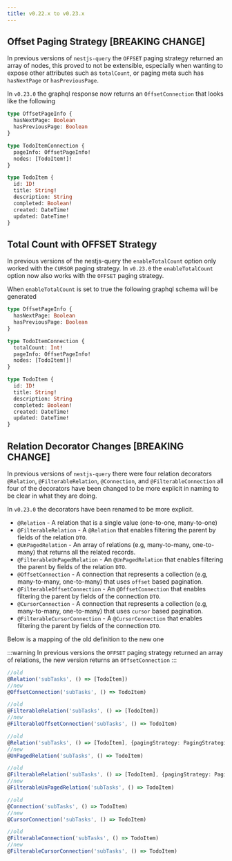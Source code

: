```yaml
---
title: v0.22.x to v0.23.x
---
```



## Offset Paging Strategy [BREAKING CHANGE]

In previous versions of `nestjs-query` the `OFFSET` paging strategy returned an array of nodes, this proved to not be
extensible, especially when wanting to expose other attributes such as `totalCount`, or paging meta such has
`hasNextPage` or `hasPreviousPage`.

In `v0.23.0` the graphql response now returns an `OffsetConnection` that looks like the following

```graphql
type OffsetPageInfo {
  hasNextPage: Boolean
  hasPreviousPage: Boolean
}

type TodoItemConnection {
  pageInfo: OffsetPageInfo!
  nodes: [TodoItem!]!
}

type TodoItem {
  id: ID!
  title: String!
  description: String
  completed: Boolean!
  created: DateTime!
  updated: DateTime!
}
```

## Total Count with OFFSET Strategy

In previous versions of the nestjs-query the `enableTotalCount` option only worked with the `CURSOR` paging strategy.
 In `v0.23.0` the `enableTotalCount` option now also works with the `OFFSET` paging strategy.

 When `enableTotalCount` is set to true the following graphql schema will be generated


```graphql
type OffsetPageInfo {
  hasNextPage: Boolean
  hasPreviousPage: Boolean
}

type TodoItemConnection {
  totalCount: Int!
  pageInfo: OffsetPageInfo!
  nodes: [TodoItem!]!
}

type TodoItem {
  id: ID!
  title: String!
  description: String
  completed: Boolean!
  created: DateTime!
  updated: DateTime!
}
```

## Relation Decorator Changes [BREAKING CHANGE]

In previous versions of `nestjs-query` there were four relation decorators `@Relation`, `@FilterableRelation`,
`@Connection`, and `@FilterableConnection` all four of the decorators have been changed to be more explicit in naming
 to be clear in what they are doing.

In `v0.23.0` the decorators have been renamed to be more explicit.

* `@Relation` - A relation that is a single value (one-to-one, many-to-one)
* `@FilterableRelation` - A `@Relation` that enables filtering the parent by fields of the relation `DTO`.
* `@UnPagedRelation` - An array of relations (e.g, many-to-many, one-to-many) that returns all the related records.
* `@FilterableUnPagedRelation` - An `@UnPagedRelation` that enables filtering the parent by fields of the relation
`DTO`.
* `@OffsetConnection` - A connection that represents a collection (e.g, many-to-many, one-to-many) that uses `offset`
 based pagination.
* `@FilterableOffsetConnection` - An `@OffsetConnection` that enables filtering the parent by fields of the connection
 `DTO`.
* `@CursorConnection` - A connection that represents a collection (e.g, many-to-many, one-to-many) that uses `cursor`
 based pagination.
* `@FilterableCursorConnection` - A `@CursorConnection` that enables filtering the parent by fields of the
 connection `DTO`.

Below is a mapping of the old definition to the new one

:::warning
In previous versions the `OFFSET` paging strategy returned an array of relations, the new version returns an
`OffsetConnection`
:::

```ts
//old
@Relation('subTasks', () => [TodoItem])
//new
@OffsetConnection('subTasks', () => TodoItem)
```

```ts
//old
@FilterableRelation('subTasks', () => [TodoItem])
//new
@FilterableOffsetConnection('subTasks', () => TodoItem)
```

```ts
//old
@Relation('subTasks', () => [TodoItem], {pagingStrategy: PagingStrategies.NONE})
//new
@UnPagedRelation('subTasks', () => TodoItem)
```

```ts
//old
@FilterableRelation('subTasks', () => [TodoItem], {pagingStrategy: PagingStrategies.NONE})
//new
@FilterableUnPagedRelation('subTasks', () => TodoItem)
```

```ts
//old
@Connection('subTasks', () => TodoItem)
//new
@CursorConnection('subTasks', () => TodoItem)
```

```ts
//old
@FilterableConnection('subTasks', () => TodoItem)
//new
@FilterableCursorConnection('subTasks', () => TodoItem)
```
